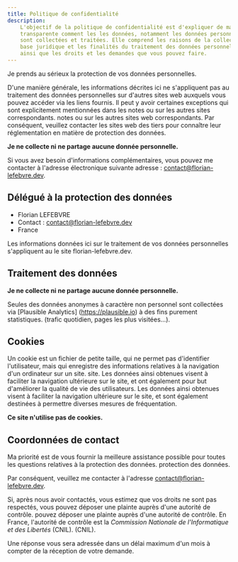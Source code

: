 ```yaml
---
title: Politique de confidentialité
description:
    L'objectif de la politique de confidentialité est d'expliquer de manière
    transparente comment les les données, notamment les données personnelles,
    sont collectées et traitées. Elle comprend les raisons de la collecte, la
    base juridique et les finalités du traitement des données personnelles,
    ainsi que les droits et les demandes que vous pouvez faire.
---
```


Je prends au sérieux la protection de vos données personnelles.

D'une manière générale, les informations décrites ici ne s'appliquent pas au
traitement des données personnelles sur d'autres sites web auxquels vous pouvez
accéder via les liens fournis. Il peut y avoir certaines exceptions qui sont
explicitement mentionnées dans les notes ou sur les autres sites correspondants.
notes ou sur les autres sites web correspondants. Par conséquent, veuillez
contacter les sites web des tiers pour connaître leur réglementation en matière
de protection des données.

**Je ne collecte ni ne partage aucune donnée personnelle.**

Si vous avez besoin d'informations complémentaires, vous pouvez me contacter à
l'adresse électronique suivante adresse : contact@florian-lefebvre.dev.

## Délégué à la protection des données

-   Florian LEFEBVRE
-   Contact : contact@florian-lefebvre.dev
-   France

Les informations données ici sur le traitement de vos données personnelles
s'appliquent au le site florian-lefebvre.dev.

## Traitement des données

**Je ne collecte ni ne partage aucune donnée personnelle.**

Seules des données anonymes à caractère non personnel sont collectées via
[Plausible Analytics] (https://plausible.io) à des fins purement statistiques.
(trafic quotidien, pages les plus visitées...).

## Cookies

Un cookie est un fichier de petite taille, qui ne permet pas d'identifier
l'utilisateur, mais qui enregistre des informations relatives à la navigation
d'un ordinateur sur un site. site. Les données ainsi obtenues visent à faciliter
la navigation ultérieure sur le site, et ont également pour but d'améliorer la
qualité de vie des utilisateurs. Les données ainsi obtenues visent à faciliter
la navigation ultérieure sur le site, et sont également destinées à permettre
diverses mesures de fréquentation.

**Ce site n'utilise pas de cookies.**

## Coordonnées de contact

Ma priorité est de vous fournir la meilleure assistance possible pour toutes les
questions relatives à la protection des données. protection des données.

Par conséquent, veuillez me contacter à l'adresse contact@florian-lefebvre.dev.

Si, après nous avoir contactés, vous estimez que vos droits ne sont pas
respectés, vous pouvez déposer une plainte auprès d'une autorité de contrôle.
pouvez déposer une plainte auprès d'une autorité de contrôle. En France,
l'autorité de contrôle est la _Commission Nationale de l'Informatique et des
Libertés_ (CNIL). (CNIL).

Une réponse vous sera adressée dans un délai maximum d'un mois à compter de la
réception de votre demande.
